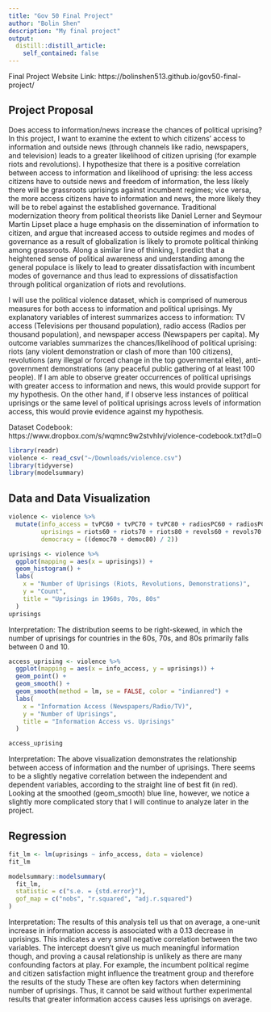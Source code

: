 ```yaml
---
title: "Gov 50 Final Project"
author: "Bolin Shen"
description: "My final project"
output:
  distill::distill_article:
    self_contained: false
---
```


Final Project Website Link: https://bolinshen513.github.io/gov50-final-project/

## Project Proposal

Does access to information/news increase the chances of political uprising? In this project, I want to examine the extent to which citizens' access to information and outside news (through channels like radio, newspapers, and television) leads to a greater likelihood of citizen uprising (for example riots and revolutions). I hypothesize that there is a positive correlation between access to information and likelihood of uprising: the less access citizens have to outside news and freedom of information, the less likely there will be grassroots uprisings against incumbent regimes; vice versa, the more access citizens have to information and news, the more likely they will be to rebel against the established governance. Traditional modernization theory from political theorists like Daniel Lerner and Seymour Martin Lipset place a huge emphasis on the dissemination of information to citizen, and argue that increased access to outside regimes and modes of governance as a result of globalization is likely to promote political thinking among grassroots. Along a similar line of thinking, I predict that a heightened sense of political awareness and understanding among the general populace is likely to lead to greater dissatisfaction with incumbent modes of governance and thus lead to expressions of dissatisfaction through political organization of riots and revolutions. 

I will use the political violence dataset, which is comprised of numerous measures for both access to information and political uprisings. My explanatory variables of interest summarizes access to information: TV access (Televisions per thousand population), radio access (Radios per thousand population), and newspaper access (Newspapers per capita). My outcome variables summarizes the chances/likelihood of political uprising: riots (any violent demonstration or clash of more than 100 citizens), revolutions (any illegal or forced change in the top governmental elite), anti-government demonstrations (any peaceful public gathering of at least 100 people). If I am able to observe greater occurrences of political uprisings with greater access to information and news, this would provide support for my hypothesis. On the other hand, if I observe less instances of political uprisings or the same level of political uprisings across levels of information access, this would provie evidence against my hypothesis. 

Dataset Codebook: https://www.dropbox.com/s/wqmnc9w2stvhlvj/violence-codebook.txt?dl=0


```r
library(readr)
violence <- read_csv("~/Downloads/violence.csv")
library(tidyverse)
library(modelsummary)
```

## Data and Data Visualization

```r
violence <- violence %>% 
  mutate(info_access = tvPC60 + tvPC70 + tvPC80 + radiosPC60 + radiosPC70 + radiosPC80 + newspaperPC60 + newspaperPC70 + newspaperPC80,
         uprisings = riots60 + riots70 + riots80 + revols60 + revols70 + revols80 + agovdem60 + agovdem70 + agovdem80,
         democracy = ((democ70 + democ80) / 2))
```

```r
uprisings <- violence %>% 
  ggplot(mapping = aes(x = uprisings)) +
  geom_histogram() +
  labs(
    x = "Number of Uprisings (Riots, Revolutions, Demonstrations)",
    y = "Count",
    title = "Uprisings in 1960s, 70s, 80s"
  )
uprisings
```
Interpretation: The distribution seems to be right-skewed, in which the number of uprisings for countries in the 60s, 70s, and 80s primarily falls between 0 and 10.


```r
access_uprising <- violence %>% 
  ggplot(mapping = aes(x = info_access, y = uprisings)) +
  geom_point() +
  geom_smooth() +
  geom_smooth(method = lm, se = FALSE, color = "indianred") +
  labs(
    x = "Information Access (Newspapers/Radio/TV)",
    y = "Number of Uprisings",
    title = "Information Access vs. Uprisings"
  )

access_uprising
```

Interpretation: The above visualization demonstrates the relationship between access of information and the number of uprisings. There seems to be a slightly negative correlation between the independent and dependent variables, according to the straight line of best fit (in red). Looking at the smoothed (geom_smooth) blue line, however, we notice a slightly more complicated story that I will continue to analyze later in the project.


## Regression

```r
fit_lm <- lm(uprisings ~ info_access, data = violence)
fit_lm
```

```r
modelsummary::modelsummary(
  fit_lm,
  statistic = c("s.e. = {std.error}"),
  gof_map = c("nobs", "r.squared", "adj.r.squared")
)
```


Interpretation: The results of this analysis tell us that on average, a one-unit increase in information access is associated with a 0.13 decrease in uprisings. This indicates a very small negative correlation between the two variables. The intercept doesn’t give us much meaningful information though, and proving a causal relationship is unlikely as there are many confounding factors at play. For example, the incumbent political regime and citizen satisfaction might influence the treatment group and therefore the results of the study These are often key factors when determining number of uprisings. Thus, it cannot be said without further experimental results that greater information access causes less uprisings on average.



















